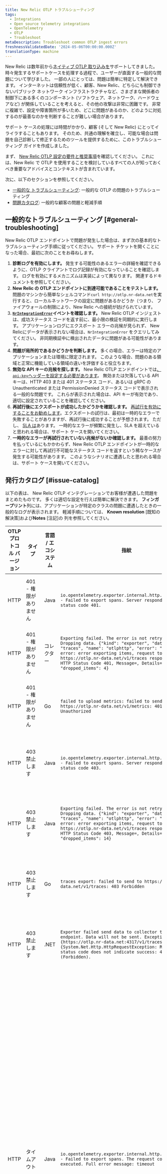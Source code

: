 ```yaml
---
title: New Relic OTLP トラブルシューティング
tags:
  - Integrations
  - Open source telemetry integrations
  - OpenTelemetry
  - OTLP
  - Troubleshoot
metaDescription: Troubleshoot common OTLP ingest errors
freshnessValidatedDate: '2024-05-06T00:00:00.000Z'
translationType: machine
---
```


New Relic は数年前から[ネイティブ OTLP 取り込みを](/docs/more-integrations/open-source-telemetry-integrations/opentelemetry/best-practices/opentelemetry-otlp/)サポートしてきました。 時々発生するサポートケースを処理する過程で、ユーザーが直面する一般的な問題について学びました。 一部の人にとっては、問題は簡単に特定して解決できます。 インターネットは信頼性が低く、顧客、New Relic、どちらにも制御できないパブリック ネットワーク インフラストラクチャなど、さまざまな関係者の制御下にある多くのコンポーネント (ソフトウェア、ネットワーク、ハードウェアなど) が関係していることを考えると、その他の攻撃は非常に困難です。 非常に複雑で、設定や障害箇所が多いため、どこに問題があるのか、どのように対処するのが最善なのかを判断することが難しい場合があります。

サポート ケースの処理には時間がかかり、顧客 (そして New Relic) にとってイライラすることもあります。 そのため、共通の理解を確立し、可能な場合は問題を自己診断して修正するためのツールを提供するために、このトラブルシューティング ガイドを作成しました。

まず、 [New Relic OTLP 設定の要件と推奨事項](/docs/more-integrations/open-source-telemetry-integrations/opentelemetry/best-practices/opentelemetry-otlp/)を確認してください。 これには、New Relic で OTLP を使用することを検討しているすべての人が知っておくべき重要なアドバイスとコンテキストが含まれています。

次に、以下のセクションを参照してください。

* [一般的な トラブルシューティング](#general-troubleshooting): 一般的な OTLP の問題のトラブルシューティング
* [問題カタログ](#issue-catalog): 一般的な顧客の問題と軽減手順

## 一般的なトラブルシューティング [#general-troubleshooting]

New Relic OTLP エンドポイントで問題が発生した場合は、まず次の基本的なトラブルシューティング手順に従ってください。 サポート チケットを開くことになった場合、最初に次のことをお尋ねします。

1. **診断ログを有効にします。** 発生する可能性のあるエラーの詳細を確認できるように、OTLP クライアントでログ記録が有効になっていることを確認します。 ログを有効にするメカニズムは実装によって異なります。 関連するドキュメントを参照してください。
2. **New Relic の OTLP エンドポイントに到達可能であることをテストします。** 問題のマシンから簡単なシェルコマンド`curl http://otlp.nr-data.net`を実行すると、ローカルネットワークの設定に問題があるかどうか（つまり、 ファイアウォールの制限により、New Relic への接続が妨げられています。
3. **[`NrIntegrationError`](/docs/data-apis/manage-data/nrintegrationerror/)イベントを確認します。** New Relic OTLP インジェストは、成功ステータス コードを返す前に、最小限の検証を同期的に実行します。 アプリケーションログにエクスポート エラーの兆候が見られず、 New Relicにデータが表示されない場合は、`NrIntegrationError` をクエリしてみてください。 非同期検証中に検出されたデータに問題がある可能性があります。
4. **問題が局所的であるかどうかを判断します。** 多くの場合、エラーは特定のアプリケーションまたは環境に限定されます。 このような場合、問題のある領域と正常に機能している領域の違いを評価すると役立ちます。
5. **無効な API キーの兆候を探します。** New Relic OTLP エンドポイントでは[、 `api-key`ヘッダーを設定する必要があります](/docs/more-integrations/open-source-telemetry-integrations/opentelemetry/best-practices/opentelemetry-otlp/#api-key)。 無効または欠落している API キーは、HTTP 403 または 401 ステータス コード、あるいは gRPC の Unauthenticated または PermissionDenied ステータス コードで表示される一般的な問題です。 これらが表示された場合は、API キーが有効であり、適切に設定されていることを確認してください。
6. **再試行後にエクスポートが成功したかどうかを確認します。** [再試行を有効にすることをお勧めします](/docs/more-integrations/open-source-telemetry-integrations/opentelemetry/best-practices/opentelemetry-otlp/#retry)。エクスポートの試行は、最初は一時的なエラーで失敗することがありますが、再試行後に成功することが予想されます。 ただし、 [SLA は](/docs/licenses/license-information/referenced-policies/service-level-availability-commitment/)あります。 一時的なエラーが頻繁に発生し、SLA を超えていると思われる場合は、サポート ケースを開いてください。
7. **一時的なエラーが再試行されていない兆候がないか確認します。** 最善の努力を払っているにもかかわらず、New Relic OTLP エンドポイントが一時的なエラーに対して再試行不可能なステータス コードを返すという稀なケースが発生する可能性があります。 このようなシナリオに遭遇したと思われる場合は、サポート ケースを開いてください。

## 発行カタログ [#issue-catalog]

以下の表は、 New Relic OTLP インテグレーションでお客様が遭遇した問題をまとめたものです。 多くは適切な設定を行えば簡単に解決できます。 **フィンガープリント**列には、アプリケーションが特定のクラスの問題に遭遇したときの一般的なログが表示されます。 軽減手順については、 **Known resolution** \[既知の解決策]および**Notes** \[注記]の 列を参照してください。

| OTLP プロトコル バージョン | タイプ                        | 言語 / エコシステム | 指紋                                                                                                                                                                                                                                                                                                              | 既知の解決策                                                                                                                                 | メモ                                                                                                                                                           |
| ---------------- | -------------------------- | ----------- | --------------------------------------------------------------------------------------------------------------------------------------------------------------------------------------------------------------------------------------------------------------------------------------------------------------- | -------------------------------------------------------------------------------------------------------------------------------------- | ------------------------------------------------------------------------------------------------------------------------------------------------------------ |
| HTTP             | 401 - 権限がありません             | Java        | `io.opentelemetry.exporter.internal.http.HttpExporter - Failed to export spans. Server responded with HTTP status code 401.`                                                                                                                                                                                    | [APIキーを含める](/docs/more-integrations/open-source-telemetry-integrations/opentelemetry/best-practices/opentelemetry-otlp/#api-key)       | `api-key`ヘッダーがありません                                                                                                                                          |
| HTTP             | 401 - 権限がありません             | コレクター       | `Exporting failed. The error is not retryable. Dropping data. {"kind": "exporter", "data_type": "traces", "name": "otlphttp", "error": "Permanent error: error exporting items, request to https://otlp.nr-data.net/v1/traces responded with HTTP Status Code 401, Message=, Details=[]", "dropped_items": 4}`  | [APIキーを含める](/docs/more-integrations/open-source-telemetry-integrations/opentelemetry/best-practices/opentelemetry-otlp/#api-key)       | `api-key`ヘッダーがありません                                                                                                                                          |
| HTTP             | 401 - 権限がありません             | Go          | `failed to upload metrics: failed to send metrics to https://otlp.nr-data.net/v1/metrics: 401 Unauthorized`                                                                                                                                                                                                     | [APIキーを含める](/docs/more-integrations/open-source-telemetry-integrations/opentelemetry/best-practices/opentelemetry-otlp/#api-key)       | `api-key`ヘッダーがありません                                                                                                                                          |
| HTTP             | 403禁止します                   | Java        | `io.opentelemetry.exporter.internal.http.HttpExporter - Failed to export spans. Server responded with HTTP status code 403.`                                                                                                                                                                                    | [APIキーを確認する](/docs/more-integrations/open-source-telemetry-integrations/opentelemetry/best-practices/opentelemetry-otlp/#api-key)      | `api-key`ヘッダーが無効です                                                                                                                                           |
| HTTP             | 403禁止します                   | Java        | `Exporting failed. The error is not retryable. Dropping data. {"kind": "exporter", "data_type": "traces", "name": "otlphttp", "error": "Permanent error: error exporting items, request to https://otlp.nr-data.net/v1/traces responded with HTTP Status Code 403, Message=, Details=[]", "dropped_items": 14}` | [APIキーを確認する](/docs/more-integrations/open-source-telemetry-integrations/opentelemetry/best-practices/opentelemetry-otlp/#api-key)      | `api-key`ヘッダーが無効です                                                                                                                                           |
| HTTP             | 403禁止します                   | Go          | `traces export: failed to send to https://otlp.nr-data.net/v1/traces: 403 Forbidden`                                                                                                                                                                                                                            | [APIキーを確認する](/docs/more-integrations/open-source-telemetry-integrations/opentelemetry/best-practices/opentelemetry-otlp/#api-key)      | `api-key`ヘッダーが無効です                                                                                                                                           |
| HTTP             | 403禁止します                   | .NET        | `Exporter failed send data to collector to {0} endpoint. Data will not be sent. Exception: {1}{https://otlp.nr-data.net:4317/v1/traces}{System.Net.Http.HttpRequestException: Response status code does not indicate success: 403 (Forbidden).`                                                                 | [APIキーを確認する](/docs/more-integrations/open-source-telemetry-integrations/opentelemetry/best-practices/opentelemetry-otlp/#api-key)      | `api-key`ヘッダーが無効です                                                                                                                                           |
| HTTP             | タイムアウト                     | Java        | `io.opentelemetry.exporter.internal.http.HttpExporter - Failed to export spans. The request could not be executed. Full error message: timeout`                                                                                                                                                                 | [バッチ処理/タイムアウトの調整](/docs/more-integrations/open-source-telemetry-integrations/opentelemetry/best-practices/opentelemetry-otlp/#payload) | エクスポートがタイムアウトした後に発生します。 タイムアウト設定とクライアント ネットワークの状態を確認します。<br/>クライアント側のネットワークと構成を除外した場合は、サポート ケースを開いてください。                                                     |
| HTTP             | タイムアウト                     | コレクター       | `max elapsed time expired failed to make an HTTP request: Post \"https://otlp.nr-data.net/v1/traces\": context deadline exceeded (Client.Timeout exceeded while awaiting headers)`                                                                                                                              | [バッチ処理/タイムアウトの調整](/docs/more-integrations/open-source-telemetry-integrations/opentelemetry/best-practices/opentelemetry-otlp/#payload) | 通常、再試行が失敗し、エクスポートがタイムアウトした後に発生します。 クライアント ネットワーク、クライアントの再試行/タイムアウト設定、またはNew Relicネットワーク/サーバーに関連している可能性があります。<br/>クライアント側のネットワークと設定を除外した場合は、サポート ケースを開いてください。 |
| HTTP             | タイムアウト                     | Go          | `failed to upload metrics: context deadline exceeded: retry-able request failure`                                                                                                                                                                                                                               | [バッチ処理/タイムアウトの調整](/docs/more-integrations/open-source-telemetry-integrations/opentelemetry/best-practices/opentelemetry-otlp/#payload) | エクスポートがタイムアウトした後に発生します。 タイムアウト設定とクライアント ネットワークの状態を確認します。<br/>クライアント側のネットワークと構成を除外した場合は、サポート ケースを開いてください。                                                     |
| HTTP             | レート制限                      | コレクター       | `Exporting failed. Will retry the request after interval. {"kind": "exporter", "data_type": "metrics", "name": "otlphttp", "error": "Throttle (29s), error: error exporting items, request to https://otlp.nr-data.net:443/v1/metrics responded with HTTP Status Code 429", "interval": "29s"}`                 | [バッチ処理の調整](/docs/more-integrations/open-source-telemetry-integrations/opentelemetry/best-practices/opentelemetry-otlp/#payload)        | レート制限を超えました。<br/>バッチ処理設定を調整してリクエストレートを減らします。                                                                                                                 |
| gRPC             | コード 2 - 不明<br/>タイムアウト      | Java        | `io.opentelemetry.exporter.internal.grpc.GrpcExporter - Failed to export spans. Server responded with gRPC status code 2. Error message: timeout`                                                                                                                                                               | [バッチ処理/タイムアウトの調整](/docs/more-integrations/open-source-telemetry-integrations/opentelemetry/best-practices/opentelemetry-otlp/#payload) | エクスポートがタイムアウトした後に発生します。 タイムアウト設定とクライアント ネットワークの状態を確認します。<br/>クライアント側のネットワークと構成を除外した場合は、サポート ケースを開いてください。                                                     |
| gRPC             | コード 2 - 不明<br/>HTTP 500    | コレクター       | `rpc error: code = Unknown desc = unexpected HTTP status code received from server: 500 (Internal Server Error); malformed header: missing HTTP content-type`                                                                                                                                                   |                                                                                                                                        | New Relic ネットワーク ベンダーは、一時的なエラーに対して再試行不可能なステータス コードを生成しました。<br/>これが繰り返し発生する場合は、サポート ケースを開いてください。                                                              |
| gRPC             | コード 2 - 不明<br/>HTTP 530    | コレクター       | `rpc error: code = Unknown desc = unexpected HTTP status code received from server: 530 (); transport: received unexpected content-type \"text/html; charset=UTF-8\"`                                                                                                                                           |                                                                                                                                        | New Relic ネットワーク ベンダーは、一時的なエラーに対して再試行不可能なステータス コードを生成しました。<br/>これが繰り返し発生する場合は、サポート ケースを開いてください。                                                              |
| gRPC             | コード 4 - 期限超過               | コレクター       | `rpc error: code = DeadlineExceeded desc = context deadline exceeded`                                                                                                                                                                                                                                           | [バッチ処理/タイムアウトの調整](/docs/more-integrations/open-source-telemetry-integrations/opentelemetry/best-practices/opentelemetry-otlp/#payload) | 通常、再試行が失敗し、エクスポートがタイムアウトした後に発生します。 クライアント ネットワーク、クライアントの再試行/タイムアウト設定、またはNew Relicネットワーク/サーバーに関連している可能性があります。<br/>クライアント側のネットワークと設定を除外した場合は、サポート ケースを開いてください。 |
| gRPC             | コード 7 - 認証されていません          | Java        | `io.opentelemetry.exporter.internal.grpc.GrpcExporter - Failed to export spans. Server responded with gRPC status code 7.`                                                                                                                                                                                      | [APIキーを含める](/docs/more-integrations/open-source-telemetry-integrations/opentelemetry/best-practices/opentelemetry-otlp/#api-key)       | `api-key`ヘッダーがありません                                                                                                                                          |
| gRPC             | コード 7 - 認証されていません          | .NET        | `Exporter failed send data to collector to {0} endpoint. Data will not be sent. Exception: {1}{https://otlp.nr-data.net:4317/}{Grpc.Core.RpcException: Status(StatusCode="Unauthenticated", Detail="")`                                                                                                         | [APIキーを含める](/docs/more-integrations/open-source-telemetry-integrations/opentelemetry/best-practices/opentelemetry-otlp/#api-key)       | `api-key`ヘッダーがありません                                                                                                                                          |
| gRPC             | コード 8 - リソース不足             | コレクター       | `rpc error: code = ResourceExhausted desc = Too many requests", "dropped_items": 1024`                                                                                                                                                                                                                          | [バッチ処理の調整](/docs/more-integrations/open-source-telemetry-integrations/opentelemetry/best-practices/opentelemetry-otlp/#payload)        | レート制限を超えました。<br/>バッチ処理設定を調整してリクエストレートを減らします。                                                                                                                 |
| gRPC             | コード 13 - 内部                | Java        | `io.opentelemetry.exporter.internal.grpc.GrpcExporter - Failed to export spans. Server responded with gRPC status code 13.`                                                                                                                                                                                     |                                                                                                                                        | 診断するには情報が不十分です。 New Relic ネットワーク ベンダーが一時的なエラーに対して再試行不可能なステータス コードを生成した可能性があります。<br/>これが繰り返し発生する場合は、サポート ケースを開いてください。                                         |
| gRPC             | コード 13 - 内部<br/>HTTP 400   | コレクター       | `rpc error: code = Internal desc = unexpected HTTP status code received from server: 400 (Bad Request)`                                                                                                                                                                                                         |                                                                                                                                        | New Relic ネットワーク ベンダーは、一時的なエラーに対して再試行不可能なステータス コードを生成しました。<br/>これが繰り返し発生する場合は、サポート ケースを開いてください。                                                              |
| gRPC             | コード 14 - 利用不可<br/>接続リセット   | コレクター       | `rpc error: code = Unavailable desc = error reading from server: read tcp 100.127.0.171:47470->162.247.241.110:4317: read: connection reset by peer`                                                                                                                                                            | [チューニング再試行](/docs/more-integrations/open-source-telemetry-integrations/opentelemetry/best-practices/opentelemetry-otlp/#retry)         | 再試行すれば解決するはずです。 コレクターに再試行バックプレッシャーを処理するのに十分なリソースがあることを確認します。                                                                                                 |
| gRPC             | コード 14 - 利用不可<br/>HTTP 502 | コレクター       | `rpc error: code = Unavailable desc = unexpected HTTP status code received from server: 502 (Bad Gateway); transport: received unexpected content-type "text/html"`                                                                                                                                             | [チューニング再試行](/docs/more-integrations/open-source-telemetry-integrations/opentelemetry/best-practices/opentelemetry-otlp/#retry)         | 再試行すれば解決するはずです。 コレクターに再試行バックプレッシャーを処理するのに十分なリソースがあることを確認します。                                                                                                 |
| gRPC             | コード 14 - 利用不可<br/>HTTP 503 | コレクター       | `rpc error: code = Unavailable desc = unexpected HTTP status code received from server: 503 (Service Unavailable)`                                                                                                                                                                                              | [チューニング再試行](/docs/more-integrations/open-source-telemetry-integrations/opentelemetry/best-practices/opentelemetry-otlp/#retry)         | 再試行すれば解決するはずです。 コレクターに再試行バックプレッシャーを処理するのに十分なリソースがあることを確認します。                                                                                                 |
| gRPC             | コード 16 - 権限が拒否されました        | Java        | `io.opentelemetry.exporter.internal.grpc.GrpcExporter - Failed to export spans. Server responded with gRPC status code 16.`                                                                                                                                                                                     | [APIキーを確認する](/docs/more-integrations/open-source-telemetry-integrations/opentelemetry/best-practices/opentelemetry-otlp/#api-key)      | `api-key`ヘッダーが無効です                                                                                                                                           |
| gRPC             | コード 16 - 権限が拒否されました        | .NET        | `Exporter failed send data to collector to {0} endpoint. Data will not be sent. Exception: {1}{https://otlp.nr-data.net:4317/}{Grpc.Core.RpcException: Status(StatusCode="PermissionDenied", Detail="")`                                                                                                        | [APIキーを確認する](/docs/more-integrations/open-source-telemetry-integrations/opentelemetry/best-practices/opentelemetry-otlp/#api-key)      | `api-key`ヘッダーが無効です                                                                                                                                           |